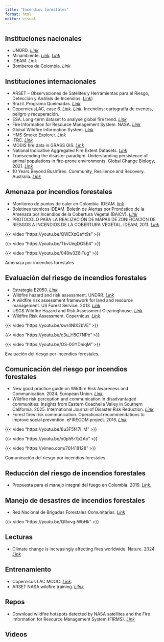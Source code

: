 ```yaml
---
title: "Incendios forestales"
format: html
editor: visual
---
```


## Instituciones nacionales

-   UNGRD. [*Link*](https://portal.gestiondelriesgo.gov.co/)
-   Minambiente. [*Link*](https://www.minambiente.gov.co/cambio-climatico-y-gestion-del-riesgo/como-orientar-la-gestion-del-riesgo-de-desastres-por-incendios-forestales-a-nivel-municipal/). [*Link*](https://archivo.minambiente.gov.co/index.php/bosques-biodiversidad-y-servicios-ecosistematicos/desarrollo-sostenible-de-bosques/incendios-forestales)
-   IDEAM. *Link*
-   Bomberos de Colombia. *Link*

## Instituciones internacionales

-   ARSET – Observaciones de Satélites y Herramientas para el Riesgo, Detección y Análisis de Incendios. [Link](https://appliedsciences.nasa.gov/join-mission/training/spanish/arset-observaciones-de-satelites-y-herramientas-para-el-riesgo))
-   Brazil. Programa Queimadas. [*Link*](https://queimadas.dgi.inpe.br/queimadas/portal-static/situacao-atual)
-   CopernicusLAC, case 6. [*Link*](https://www.copernicuslac-panama.eu/category/eo-services/use-case-6/)*. [Link](https://www.copernicuslac.terradue.com/).* Incendios: cartografía de eventos, peligro y recuperación.
-   ESA. Long-term dataset to analyse global fire trend. [*Link*](https://www.esa.int/Applications/Observing_the_Earth/Copernicus/Sentinel-3/New_long-term_dataset_to_analyse_global_fire_trends)
-   Fire Information for Resource Management System. NASA. [*Link*](https://firms.modaps.eosdis.nasa.gov/)
-   Global Wildfire Information System. [*Link*](https://gwis.jrc.ec.europa.eu/static/gwis_current_situation/public/index.html)
-   HMS Smoke Explorer. [*Link*](https://globalfires.earthengine.app/view/hms-smoke)
-   IFRC. [*Link*](https://www.ifrc.org/es/nuestro-trabajo/desastres-clima-y-crisis/que-es-desastre/incendios-forestales)
-   MODIS fire data in GRASS GIS. [*Link*](https://ecodiv.earth/post/modis_fire_data_in_grassgis)
-   National Indicative Aggregated Fire Extent Datasets. [*Link*](http://www.environment.gov.au/fed/catalog/search/resource/details.page?uuid=%7B9ACDCB09-0364-4FE8-9459-2A56C792C743%7D)
-   Transcending the disaster paradigm: Understanding persistence of animal populations in fire-prone environments. Global Change Biology, 2021. [*Link*](https://onlinelibrary.wiley.com/doi/full/10.1111/gcb.15925)
-   10 Years Beyond Bushfires. Community, Resilience and Recovery. Australia. [*Link*](https://mspgh.unimelb.edu.au/centres-institutes/centre-for-health-equity/research-group/beyond-bushfires)

## Amenaza por incendios forestales

-   Monitoreo de puntos de calor en Colombia. IDEAM. [*link*](https://puntosdecalor.ideam.gov.co/)
-   Boletines técnicos IDEAM. Boletín de Alertas por Pronóstico de la Amenaza por Incendios de la Cobertura Vegetal (BAICV). [*Link*](https://www.ideam.gov.co/sala-de-prensa/boletines)
-   PROTOCOLO PARA LA REALIZACIÓN DE MAPAS DE ZONIFICACIÓN DE RIESGOS A INCENDIOS DE LA COBERTURA VEGETAL. IDEAM, 2011. [*Link*](http://www.ideam.gov.co/documents/13257/14369/PROTOCOLO+INCENDIOS+4Oct.pdf)

::: {layout-ncol="2"}
{{< video "https://youtu.be/QWEXzQaYt9s" >}}

{{< video "https://youtu.be/TbvUegDG5E4" >}}

{{< video "https://youtu.be/048w3Z6iFug" >}}

Amenaza por incendios forestales
:::

## Evaluación del riesgo de incendios forestales

-   Estrategia E2050. [*Link*](https://www.facebook.com/watch/live/?ref=watch_permalink&v=2636278040002846)
-   Wildfire hazard and risk assessment. UNDRR. [*Link*](https://www.undrr.org/publication/wildfire-hazard-and-risk-assessment)
-   A wildfire risk assessment framework for land and resource management. US Forest Service. 2013. [*Link*](https://research.fs.usda.gov/treesearch/56265)
-   USGS Wildfire Hazard and Risk Assessment Clearinghouse. [*Link*](https://apps.usgs.gov/wildfire_hazard_and_risk_assessment_clearinghouse/).
-   Wildfire Risk Assessment. Copernicus. [*Link*](https://forest-fire.emergency.copernicus.eu/about-effis/technical-background/wildfire-risk-assesment)

::: {layout-ncol="2"}
{{< video "https://youtu.be/swr4NlX2bVE" >}}

{{< video "https://youtu.be/c3u_H5C7NPo" >}}

{{< video "https://youtu.be/OS-0GYDniqM" >}}

Evaluación del riesgo por incendios forestales.
:::

## Comunicación del riesgo por incendios forestales

-   New good practice guide on Wildfire Risk Awareness and Communication. 2024. European Union. [*Link*](https://civil-protection-knowledge-network.europa.eu/news/new-good-practice-guide-wildfire-risk-awareness-and-communication)
-   Wildfire risk perception and communication in disadvantaged communities: Insights from Eastern Coachella Valley in Southern California. 2025. International Journal of Disaster Risk Reduction. [*Link*](https://www.sciencedirect.com/science/article/pii/S221242092500010X)
-   Forest fires risk communication. Operational recommendations to improve social prevention. eFIRECOM project. 2016. [*Link*](https://efirecom.ctfc.cat/docs/RECOM%20ENGLISH_final.pdf)

::: {layout-ncol="2"}
{{< video "https://youtu.be/8u3F5f47i_M" >}}

{{< video "https://youtu.be/x0ph5r7p2Ao" >}}

{{< video "https://vimeo.com/701418128" >}}

Comunicación del riesgo por incendios forestales.
:::

## Reducción del riesgo de incendios forestales

-   Propuesta para el manejo integral del fuego en Colombia. 2019. [*Link*.](https://www.researchgate.net/publication/337404249_Propuesta_para_el_manejo_integral_del_fuego_en_Colombia_Proposal_for_an_integrated_fire_management_in_Colombia)

## Manejo de desastres de incendios forestales

-   Red Nacional de Brigadas Forestales Comunitarias. [*Link*](https://storymaps.arcgis.com/stories/94c7a34bfd8b4ae2817eff7b59049faf)

{{< video "https://youtu.be/QRxivg-WbHk" >}}

## Lecturas

-   Climate change is increasingly affecting fires worldwide. Nature. 2024. [*Link*](https://www.nature.com/articles/s41558-024-02141-9)

## **Entrenamiento**

-   Copernicus LAC MOOC. [*Link*](https://moodle.copernicuslac-panama.eu/).
-   ARSET NASA wildfire training. [*LiInk*](https://appliedsciences.nasa.gov/what-we-do/capacity-building/arset/arset-wildland-fire-trainings)

## Repos

-   Download wildfire hotspots detected by NASA satellites and the Fire Information for Resource Management System (FIRMS). [*Link*](https://github.com/datadesk/nasa-wildfires)

## Videos